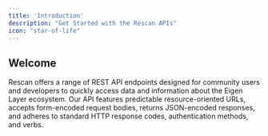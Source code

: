 ```yaml
---
title: 'Introduction'
description: "Get Started with the Rescan APIs"
icon: "star-of-life"
---
```


## Welcome
Rescan offers a range of REST API endpoints designed for community users and developers to quickly access data and information about the Eigen Layer ecosystem.
Our API features predictable resource-oriented URLs, accepts form-encoded request bodies, returns JSON-encoded responses, and adheres to standard HTTP response codes, authentication methods, and verbs.
